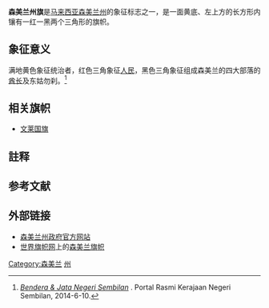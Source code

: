 {{Infobox National flag
| Name = 森美兰
| Article = 州旗 
| Image = Flag of Negeri Sembilan.svg
| Use = 110000
| Symbol = {{FIAV|normal}}
| Proportion = 1:2
| Adoption = 19世纪
| Design = 黄底，左上长方形内镶有一红一黑两个三角形。
| Designer = }}
'''森美兰州旗'''是[[马来西亚|马来西亚]][[森美兰州|森美兰州]]的象征标志之一，是一面黄底、左上方的长方形内镶有一红一黑两个三角形的旗帜。

==象征意义==
满地黄色象征统治者，红色三角象征[[人民|人民]]，黑色三角象征组成森美兰的四大部落的[[酋长|酋长]]及{{le|淡边|Tampin}}东姑勿刹。{{notetag|四部落即：[[双溪武隆|双溪武隆]]、[[林茂|林茂]]、{{le|柔河|Johol}}及[[日叻务|日叻务]]，其领主称为“酋长”（{{lang-ms|Dato' Undang}}），另有一个部落——淡边的领主则称为“东姑勿刹”（{{lang|ms|Tunku Besar}}）。每任森美兰[[最高统治者|最高统治者]]都是由四大酋长及淡边东姑勿刹共同拥立。}}<ref name="ns">{{ms}}''[http://www.ns.gov.my/main.php?Content=vertsections&SubVertSectionID=385&VertSectionID=333&CurLocation=383&IID=&Page=1 Bendera & Jata Negeri Sembilan] {{Wayback|url=http://www.ns.gov.my/main.php?Content=vertsections&SubVertSectionID=385&VertSectionID=333&CurLocation=383&IID=&Page=1 |date=20140614192717 }}''. Portal Rasmi Kerajaan Negeri Sembilan, 2014-6-10.</ref>

==相关旗帜==
*[[文莱国旗|文莱国旗]]

==註释==
{{reflistH}}
{{notefoot}}
{{reflistF}}

==参考文献==
{{reflist}}

==外部链接==
*[https://web.archive.org/web/20080209223045/http://www.ns.gov.my/ 森美兰州政府官方网站]{{ms}}{{en}}
*[[世界旗帜网|世界旗帜网]]上的[https://flagspot.net/flags/my-neger.html 森美兰旗帜] {{Wayback|url=https://flagspot.net/flags/my-neger.html |date=20141110150615 }}{{en}}
{{马来西亚旗帜}}

{{马来西亚小作品}}
[[Category:森美兰|Category:森美兰]]
[[Category:马来西亚旗帜|州]]